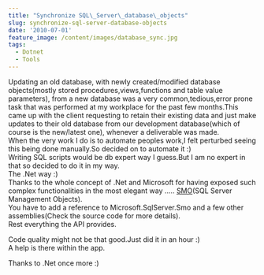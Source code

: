 ```yaml
---
title: "Synchronize SQL\_Server\_database\_objects"
slug: synchronize-sql-server-database-objects
date: '2010-07-01'
feature_image: /content/images/database_sync.jpg
tags:
  - Dotnet
  - Tools
---
```

<ImageCard src="/content/images/database_sync.jpg" alt="Database Synchronization" />

Updating an old database, with newly created/modified database objects(mostly stored procedures,views,functions and table value parameters), from a new database was a very common,tedious,error prone task that was performed at my workplace for the past few months.This came up with the client requesting to retain their existing data and just make updates to their old database from our development database(which of course is the new/latest one), whenever a deliverable was made.  
When the very work I do is to automate peoples work,I felt perturbed seeing this being done manually.So decided on to automate it :)  
Writing SQL scripts would be db expert way I guess.But I am no expert in that so decided to do it in my way.  
The .Net way :)  
Thanks to the whole concept of .Net and Microsoft for having exposed such complex functionalities in the most elegant way ..... [SMO](http://msdn.microsoft.com/en-us/library/ms162169.aspx)(SQL Server Management Objects).  
You have to add a reference to Microsoft.SqlServer.Smo and a few other assemblies(Check the source code for more details).  
Rest everything the API provides.

Code quality might not be that good.Just did it in an hour :)  
A help is there within the app.

Thanks to .Net once more :)
